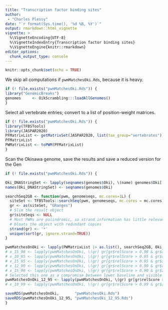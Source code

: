 ```yaml
---
title: "Transcription factor binding sites"
author: 
 - "Charles Plessy"
date: "`r format(Sys.time(), '%d %B, %Y')`"
output: rmarkdown::html_vignette
vignette: >
  %\VignetteEncoding{UTF-8}
  %\VignetteIndexEntry{Transcription factor binding sites}
  %\VignetteEngine{knitr::rmarkdown}
editor_options: 
  chunk_output_type: console
---
```


```r
knitr::opts_chunk$set(echo = TRUE)
```

We skip all computations if `pwmMatchesOki.Rds`, because it is heavy.

```r
if (! file.exists("pwmMatchesOki.Rds")) {
library("GenomicBreaks")
genomes     <- OikScrambling:::loadAllGenomes()
}
```

Select all vertebrate entries; convert to a list of position-weight matrices.

```r
if (! file.exists("pwmMatchesOki.Rds")) {
library(TFBSTools)
library(JASPAR2020)
PFMatrixList <- getMatrixSet(JASPAR2020, list(tax_group="vertebrates"))
PFMatrixList
PWMatrixList <- toPWM(PFMatrixList)
}
```

Scan the Okinawa genome, save the results and save a reduced version for the
Gen

```r
if (! file.exists("pwmMatchesOki.Rds")) {

Oki_DNAStringSet <- lapply(seqnames(genomes$Oki), \(name) genomes$Oki[[name]]) |> as("DNAStringSet")
names(Oki_DNAStringSet) <- seqnames(genomes$Oki)

searchSeq2GB <- function(pwm, genomeseqs, mc.cores=1L) {
  siteSet <- TFBSTools::searchSeq(pwm, genomeseqs, mc.cores = mc.cores) |> suppressWarnings()
  gr <- as(siteSet, "GRanges")
  # Slim the result object
  gr$siteSeqs <- NULL
  # Most PWMs are palindromic, so strand information has little relevance but
  # bloats the object with redundant copies
  strand(gr) <- '*'
  unique(sort(gr, ignore.strand=TRUE))
}

pwmMatchesOnOki <- lapply(PWMatrixList |> as.list(), searchSeq2GB, Oki_DNAStringSet)
# x_15_98 <- lapply(pwmMatchesOnOki, \(gr) gr[gr$relScore > 0.98 & gr$absScore > 15]) |> as("GRangesList") |> unlist() |> reduce()
# x_10_95 <- lapply(pwmMatchesOnOki, \(gr) gr[gr$relScore > 0.95 & gr$absScore > 10]) |> as("GRangesList") |> unlist() |> reduce()
# x_15_95 <- lapply(pwmMatchesOnOki, \(gr) gr[gr$relScore > 0.95 & gr$absScore > 15]) |> as("GRangesList") |> unlist() |> reduce()
# x_12_90 <- lapply(pwmMatchesOnOki, \(gr) gr[gr$relScore > 0.90 & gr$absScore > 12]) |> as("GRangesList") |> unlist() |> reduce()
# x_15_90 <- lapply(pwmMatchesOnOki, \(gr) gr[gr$relScore > 0.90 & gr$absScore > 15]) |> as("GRangesList") |> unlist() |> reduce()
# Selected this one as a compromise between lower baseline and visible peaks.
pwmMatchesOnOki_12_95 <- lapply(pwmMatchesOnOki, \(gr) gr[gr$relScore > 0.95 & gr$absScore > 12]) |> as("GRangesList") |> unlist() |> reduce()
# x_10_99 <- lapply(pwmMatchesOnOki, \(gr) gr[gr$relScore > 0.99 & gr$absScore > 10]) |> as("GRangesList") |> unlist() |> reduce()

saveRDS(pwmMatchesOnOki,       "pwmMatchesOki.Rds")
saveRDS(pwmMatchesOnOki_12_95, "pwmMatchesOki_12_95.Rds")
}
```
